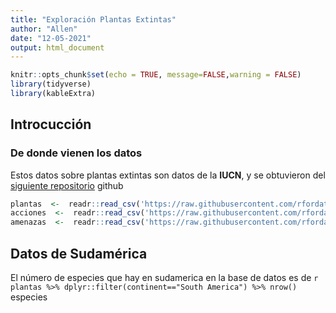 ```yaml
---
title: "Exploración Plantas Extintas"
author: "Allen"
date: "12-05-2021"
output: html_document
---
```


```r
knitr::opts_chunk$set(echo = TRUE, message=FALSE,warning = FALSE)
library(tidyverse)
library(kableExtra)
```
## Introcucción

### De donde vienen los datos

Estos datos sobre plantas extintas son datos de la **IUCN**, y se obtuvieron 
del [siguiente  repositorio](https://github.com/rfordatascience/tidytuesday) github


```r
plantas  <-  readr::read_csv('https://raw.githubusercontent.com/rfordatascience/tidytuesday/master/data/2020/2020-08-18/plants.csv')
acciones  <-  readr::read_csv('https://raw.githubusercontent.com/rfordatascience/tidytuesday/master/data/2020/2020-08-18/actions.csv')
amenazas  <-  readr::read_csv('https://raw.githubusercontent.com/rfordatascience/tidytuesday/master/data/2020/2020-08-18/threats.csv')
```

## Datos de Sudamérica

El número de especies que hay en sudamerica en la base de datos es de `r plantas %>% dplyr::filter(continent=="South America") %>% nrow()` especies